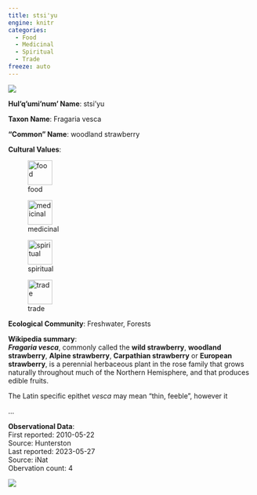 ```yaml
---
title: stsi'yu
engine: knitr
categories:
  - Food
  - Medicinal
  - Spiritual
  - Trade
freeze: auto
---
```

![](https://inaturalist-open-data.s3.amazonaws.com/photos/134106423/medium.jpg){fig-alt="stsi'yu - woodland strawberry"}

**Hul'q'umi'num' Name**: stsi'yu



**Taxon Name**: Fragaria vesca

**"Common" Name**: woodland strawberry

**Cultural Values**:  

::: {layout-nrow=1 style="width:60%"}
![food](/files/food.svg){width=50px}

![medicinal](/files/medicinal.svg){width=50px}

![spiritual](/files/spiritual.svg){width=50px}

![trade](/files/trade.svg){width=50px}
:::

**Ecological Community**: Freshwater, Forests

**Wikipedia summary**:  
<i><b>Fragaria vesca</b></i>, commonly called the <b>wild strawberry</b>, <b>woodland strawberry</b>, <b>Alpine strawberry</b>, <b>Carpathian strawberry</b> or <b>European strawberry</b>, is a perennial herbaceous plant in the  rose family that grows naturally throughout much of the Northern Hemisphere, and that produces edible fruits.</p><p>The Latin specific epithet <i>vesca</i> may mean "thin, feeble", however it</p>...

**Observational Data**:   
First reported: 2010-05-22  
Source: Hunterston  
Last reported: 2023-05-27  
Source: iNat  
Obervation count: 4

![](community_dist.png)
